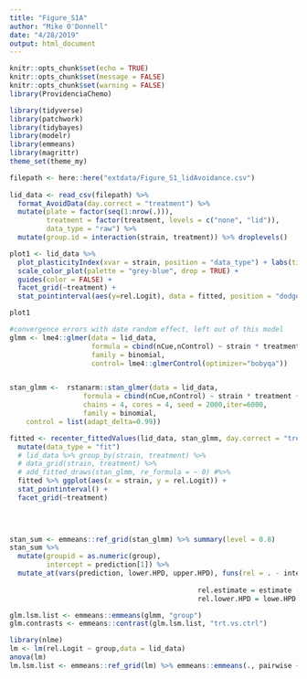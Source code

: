 ```yaml
---
title: "Figure_S1A"
author: "Mike O'Donnell"
date: "4/28/2019"
output: html_document
---
```


```r
knitr::opts_chunk$set(echo = TRUE)
knitr::opts_chunk$set(message = FALSE)
knitr::opts_chunk$set(warning = FALSE)
library(ProvidenciaChemo)
```


```r
library(tidyverse)
library(patchwork)
library(tidybayes)
library(modelr)
library(emmeans)
library(magrittr)
theme_set(theme_my)

filepath <- here::here("extdata/Figure_S1_lidAvoidance.csv")
  
lid_data <- read_csv(filepath) %>%
  format_AvoidData(day.correct = "treatment") %>%
  mutate(plate = factor(seq(1:nrow(.))),
         treatment = factor(treatment, levels = c("none", "lid")),
         data_type = "raw") %>% 
  mutate(group.id = interaction(strain, treatment)) %>% droplevels()

plot1 <- lid_data %>%
  plot_plasticityIndex(xvar = strain, position = "data_type") + labs(title = "1-oct (corrected)") + 
  scale_color_plot(palette = "grey-blue", drop = TRUE) + 
  guides(color = FALSE) + 
  facet_grid(~treatment) +
  stat_pointinterval(aes(y=rel.Logit), data = fitted, position = "dodge")

plot1

#convergence errors with date random effect, left out of this model
glmm <- lme4::glmer(data = lid_data, 
                    formula = cbind(nCue,nControl) ~ strain * treatment + (1|plate),
                    family = binomial,
                    control= lme4::glmerControl(optimizer="bobyqa"))


stan_glmm <-  rstanarm::stan_glmer(data = lid_data,
                  formula = cbind(nCue,nControl) ~ strain * treatment + (1|plate),
                  chains = 4, cores = 4, seed = 2000,iter=6000,
                  family = binomial,
    control = list(adapt_delta=0.99))

fitted <- recenter_fittedValues(lid_data, stan_glmm, day.correct = "treatment") %>%
  mutate(data_type = "fit")
  # lid_data %>% group_by(strain, treatment) %>% 
  # data_grid(strain, treatment) %>% 
  # add_fitted_draws(stan_glmm, re_formula = ~ 0) #%>%
  fitted %>% ggplot(aes(x = strain, y = rel.Logit)) +
  stat_pointinterval() +
  facet_grid(~treatment)

  
  

stan_sum <- emmeans::ref_grid(stan_glmm) %>% summary(level = 0.8)
stan_sum %>% 
  mutate(groupid = as.numeric(group),
         intercept = prediction[1]) %>%
  mutate_at(vars(prediction, lower.HPD, upper.HPD), funs(rel = . - intercept))
  
                                              rel.estimate = estimate - intercept,
                                              rel.lower.HPD = lowe.HPD - intercept)

glm.lsm.list <- emmeans::emmeans(glmm, "group")
glm.contrasts <- emmeans::contrast(glm.lsm.list, "trt.vs.ctrl")

library(nlme)
lm <- lm(rel.Logit ~ group,data = lid_data)
anova(lm)
lm.lsm.list <- emmeans::ref_grid(lm) %>% emmeans::emmeans(., pairwise ~ group, adjust = "Tukey")
```

